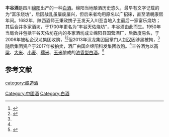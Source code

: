 '''丰谷酒'''是四川[[绵阳|绵阳]]出产的一种[[中国烧酒|白酒]]。绵阳当地酿酒历史悠久，最早有文字记载的为“富乐烧坊”，后因战乱虽屡废屡兴，但后来者均用原名以广招徕，直至清朝康熙年间。1682年，陕西酒师王秉政携子王发天入川至当地入主最后一家富乐烧坊；其后合并多家酒坊，于1700年更名为“丰谷天佑烧坊”，丰谷酒由此而生。1950年当局合并包括丰谷天佑坊在内的多家酒坊成立绵阳县国营酒厂，后数度易名，于2006年被私企汉龙集团收购，<ref name=l0>{{cite web|url=http://www.baijw.com/html/xwpd/fg/2018/10/19/7036921874155.html|title=十年两进丰谷，马斌离职“绯闻”，凸显哪些行业痛点？|language=Zh-hans|accessdate=2018年10月19日|archive-date=2020年11月12日|archive-url=https://web.archive.org/web/20201112201248/http://www.baijw.com/html/xwpd/fg/2018/10/19/7036921874155.html|dead-url=no}}</ref><ref name=l1>{{cite web|url=http://finance.sina.com.cn/chanjing/gsnews/20140221/031518285081.shtml|title=刘汉借丰谷酒业进入白酒业 曾试图收购剑南春|language=Zh-hans|accessdate=2014年2月21日|archive-date=2020年11月12日|archive-url=https://web.archive.org/web/20201112193713/http://finance.sina.com.cn/chanjing/gsnews/20140221/031518285081.shtml|dead-url=no}}</ref>但2013年汉龙集团因掌门人[[刘汉_(1965年)|刘汉]]因涉黑被拘，<ref name=l1/>随后集团资产于2017年被拍卖，酒厂由[[国有企业|国企]]绵阳科发集团收购。<ref name=l0/>丰谷酒为以[[高粱|高粱]]、[[大米|大米]]、[[小麦|小麦]]、[[糯米|糯米]]、[[玉米|玉米]]酿成的[[浓香型白酒|浓香型白酒]]。<ref name=l2>{{cite web |url=https://k.sina.cn/article_7032834441_1a330898900100p9ko.html?from=food |title=四川白酒品牌有哪些？四川7大白酒品牌 |language=Zh-hans |accessdate=2020年3月18日 |archive-date=2020年11月12日 |archive-url=https://web.archive.org/web/20201112190554/https://k.sina.cn/article_7032834441_1a330898900100p9ko.html?from=food |dead-url=no }}</ref>

==参考文献==
{{reflist}}
{{饮料小作品}}
{{中華酒文化}}

[[category:酿造酒|category:酿造酒]]
[[Category:中國酒|Category:中國酒]]
[[Category:白酒|Category:白酒]]